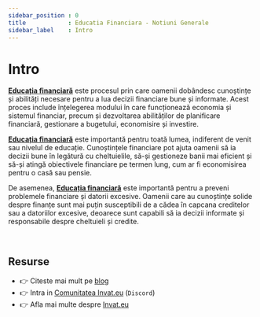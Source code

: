 ```yaml
---
sidebar_position : 0
title            : Educatia Financiara - Notiuni Generale
sidebar_label    : Intro
---
```


# Intro

**[Educația financiară](/educatie-financiara)** este procesul prin care oamenii dobândesc cunoștințe și abilități necesare pentru a lua decizii financiare bune și informate. 
Acest proces include înțelegerea modului în care funcționează economia și sistemul financiar, precum și dezvoltarea abilităților de planificare financiară, gestionare a bugetului, economisire și investire.

**[Educația financiară](/educatie-financiara)** este importantă pentru toată lumea, indiferent de venit sau nivelul de educație. 
Cunoștințele financiare pot ajuta oamenii să ia decizii bune în legătură cu cheltuielile, să-și gestioneze banii mai eficient și să-și atingă obiectivele financiare pe termen lung, cum ar fi economisirea pentru o casă sau pensie.

De asemenea, **[Educația financiară](/educatie-financiara)** este importantă pentru a preveni problemele financiare și datorii excesive. 
Oamenii care au cunoștințe solide despre finanțe sunt mai puțin susceptibili de a cădea în capcana creditelor sau a datoriilor excesive, deoarece sunt capabili să ia decizii informate și responsabile despre cheltuieli și credite.

<br />

## Resurse

- 👉 Citeste mai mult pe [blog](https://www.blog.invat.eu/)
- 👉 Intra in [Comunitatea Invat.eu](https://discord.gg/3qmQKAHKS2) (`Discord`)  
- 👉 Afla mai multe despre [Invat.eu](/) 

